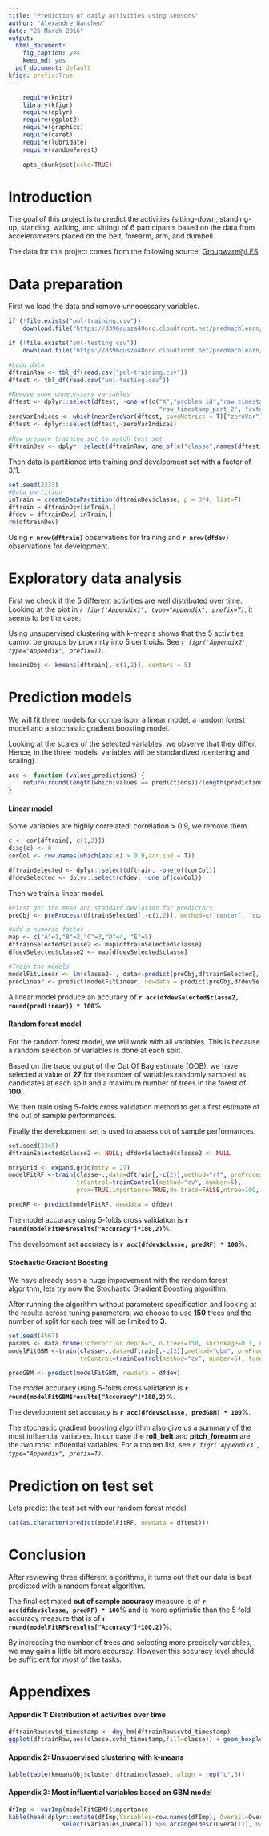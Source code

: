 ```yaml
---
title: "Prediction of daily activities using sensors"
author: "Alexandre Nanchen"
date: "26 March 2016"
output:
  html_document:
    fig_caption: yes
    keep_md: yes
  pdf_document: default
kfigr: prefix:True
---
```


```r
    require(knitr)
    library(kfigr)
    require(dplyr)
    require(ggplot2)
    require(graphics)
    require(caret)
    require(lubridate)
    require(randomForest)
    
    opts_chunk$set(echo=TRUE)
```

# Introduction
The goal of this project is to predict the activities (sitting-down, standing-up, standing, walking, and sitting) of 6 participants based on 
the data from accelerometers placed on the belt, forearm, arm, and dumbell.

The data for this project comes from the following source: [Groupware@LES](http://groupware.les.inf.puc-rio.br/har).

# Data preparation
First we load the data and remove unnecessary variables.
```r
if (!file.exists("pml-training.csv"))
    download.file("https://d396qusza40orc.cloudfront.net/predmachlearn/pml-training.csv", destfile = "pml-training.csv", method="curl")

if (!file.exists("pml-testing.csv"))
    download.file("https://d396qusza40orc.cloudfront.net/predmachlearn/pml-testing.csv", destfile = "pml-testing.csv", method="curl")
```

```r
#Load data
dftrainRaw <- tbl_df(read.csv("pml-training.csv"))
dftest <- tbl_df(read.csv("pml-testing.csv"))

#Remove some unnecessary variables
dftest <- dplyr::select(dftest, -one_of(c("X","problem_id","raw_timestamp_part_1", "num_window",
                                          "raw_timestamp_part_2", "cvtd_timestamp")))
zeroVarIndices <- which(nearZeroVar(dftest, saveMetrics = T)["zeroVar"]==TRUE)
dftest <- dplyr::select(dftest,-zeroVarIndices)

#Now prepare training set to match test set
dftrainDev <- dplyr::select(dftrainRaw, one_of(c("classe",names(dftest))))
```

Then data is partitioned into training and development set with a factor of 3/1.  
```r
set.seed(2233)
#Data partition
inTrain = createDataPartition(dftrainDev$classe, p = 3/4, list=F)
dftrain = dftrainDev[inTrain,]
dfdev = dftrainDev[-inTrain,]
rm(dftrainDev)
```

Using **`r nrow(dftrain)`** observations for training and **`r nrow(dfdev)`** observations for development.

# Exploratory data analysis
First we check if the 5 different activities are well distributed over time. Looking at the plot in *`r figr('Appendix1', type="Appendix", prefix=T)`*,
it seems to be the case.

Using unsupervised clustering with k-means shows that the 5 activities cannot be groups by proximity into 5 centroids. See *`r figr('Appendix2', type="Appendix", prefix=T)`*.
```r
kmeansObj <- kmeans(dftrain[,-c(1,2)], centers = 5)
```

# Prediction models
We will fit three models for comparison: a linear model, a random forest model and a stochastic gradient boosting model.

Looking at the scales of the selected variables, we observe that they differ. Hence, in the three models, variables will be
standardized (centering and scaling).

```r
acc <- function (values,predictions) {
    return(round(length(which(values == predictions))/length(predictions),4))
}
```

#### Linear model
Some variables are highly correlated: correlation > 0.9, we remove them.
```r
c <- cor(dftrain[,-c(1,2)])
diag(c) <- 0
corCol <- row.names(which(abs(c) > 0.9,arr.ind = T))

dftrainSelected <- dplyr::select(dftrain, -one_of(corCol))
dfdevSelected <- dplyr::select(dfdev, -one_of(corCol))
```

Then we train a linear model.
```r
#First get the mean and standard deviation for predictors
preObj <- preProcess(dftrainSelected[,-c(1,2)], method=c("center", "scale"))

#Add a numeric factor
map <- c("A"=1,"B"=2,"C"=3,"D"=4, "E"=5)
dftrainSelected$classe2 <- map[dftrainSelected$classe]
dfdevSelected$classe2 <- map[dfdevSelected$classe]

#Train the models
modelFitLinear <- lm(classe2~., data<-predict(preObj,dftrainSelected[,-c(1,2)]))
predLinear <- predict(modelFitLinear, newdata = predict(preObj,dfdevSelected[,-c(1,2)]))
```
A linear model produce an accuracy of **`r acc(dfdevSelected$classe2, round(predLinear)) * 100`**%.

#### Random forest model
For the random forest model, we will work with all variables. This is because a random selection of variables is done at each split.

Based on the trace output of the Out Of Bag estimate (OOB), we have selected a value of **27** for the number of variables randomly sampled as candidates at each split and a maximum number of trees in the forest of **100**. 

We then train using 5-folds cross validation method to get a first estimate of the out of sample performances.

Finally the development set is used to assess out of sample performances.

```r
set.seed(2345)
dftrainSelected$classe2 <- NULL; dfdevSelected$classe2 <- NULL

mtryGrid <- expand.grid(mtry = 27)
modelFitRF <-train(classe~.,data=dftrain[,-c(2)],method="rf", preProcess=c("center","scale"), 
                   trControl=trainControl(method="cv", number=5),
                   prox=TRUE,importance=TRUE,do.trace=FALSE,ntree=100, tuneGrid=mtryGrid)

predRF <- predict(modelFitRF, newdata = dfdev)
```
The model accuracy using 5-folds cross validation is **`r round(modelFitRF$results["Accuracy"]*100,2)`**%.

The development set accuracy is **`r acc(dfdev$classe, predRF) * 100`**%.

#### Stochastic Gradient Boosting
We have already seen a huge improvement with the random forest algorithm, lets try now the Stochastic Gradient Boosting algorithm.

After running the algorithm without parameters specification and looking at the results across tuning parameters, we choose to use **150** trees
and the number of split for each tree will be limited to **3**.

```r
set.seed(4567)
params <- data.frame(interaction.depth=3, n.trees=150, shrinkage=0.1, n.minobsinnode=10)
modelFitGBM <-train(classe~.,data=dftrain[,-c(2)],method="gbm", preProcess=c("center","scale"), 
                    trControl=trainControl(method="cv", number=5), tuneGrid=params)

predGBM <- predict(modelFitGBM, newdata = dfdev)
```
The model accuracy using 5-folds cross validation is **`r round(modelFitGBM$results["Accuracy"]*100,2)`**%.

The development set accuracy is **`r acc(dfdev$classe, predGBM) * 100`**%.

The stochastic gradient boosting algorithm also give us a summary of the most influential variables. In our case the **roll_belt** and **pitch_forearm** are the two most influential variables. For a top ten list, see *`r figr('Appendix3', type="Appendix", prefix=T)`*.

# Prediction on test set
Lets predict the test set with our random forest model.
```r
cat(as.character(predict(modelFitRF, newdata = dftest)))
```

# Conclusion
After reviewing three different algorithms, it turns out that our data is best predicted with a random forest algorithm.

The final estimated **out of sample accuracy** measure is of **`r acc(dfdev$classe, predRF) * 100`**% and is more optimistic than the 5 fold accuracy measure that is of **`r round(modelFitRF$results["Accuracy"]*100,2)`**%.

By increasing the number of trees and selecting more precisely variables, we may gain a little bit more accuracy.
However this accuracy level should be sufficient for most of the tasks.

# Appendixes
#### Appendix 1: Distribution of activities over time
```r
dftrainRaw$cvtd_timestamp <- dmy_hm(dftrainRaw$cvtd_timestamp)
ggplot(dftrainRaw,aes(classe,cvtd_timestamp,fill=classe)) + geom_boxplot() + ggtitle("Activity vs date") + ylab("") + xlab("")
```

#### Appendix 2: Unsupervised clustering with k-means
```r
kable(table(kmeansObj$cluster,dftrain$classe), align = rep("c",5))
```

#### Appendix 3: Most influential variables based on GBM model
```r
dfImp <- varImp(modelFitGBM)$importance
kable(head(dplyr::mutate(dfImp,Variables=row.names(dfImp), Overall=Overall) %>%
               select(Variables,Overall) %>% arrange(desc(Overall)), n=10),align = c("c","c"))
```
